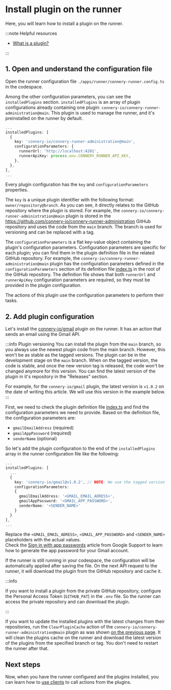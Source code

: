 # Install plugin on the runner

Here, you will learn how to install a plugin on the runner.

:::note Helpful resources

- [What is a plugin?](/docs/runner/introduction/core-concepts#plugin)

:::

## 1. Open and understand the configuration file

Open the runner configuration file `./apps/runner/connery-runner.config.ts` in the codespace.

Among the other configuration parameters, you can see the `installedPlugins` section.
`installedPlugins` is an array of plugin configurations already containing one plugin: `connery-io/connery-runner-administration@main`.
This plugin is used to manage the runner, and it's preinstalled on the runner by default.

```ts
...
installedPlugins: [
  {
    key: 'connery-io/connery-runner-administration@main',
    configurationParameters: {
      runnerUrl: 'http://localhost:4201',
      runnerApiKey: process.env.CONNERY_RUNNER_API_KEY,
    },
  },
],
...
```

Every plugin configuration has the `key` and `configurationParameters` properties.

The `key` is a unique plugin identifier with the following format: `owner/repository@branch`.
As you can see, it directly relates to the GitHub repository where the plugin is stored.
For example, the `connery-io/connery-runner-administration@main` plugin is stored
in the https://github.com/connery-io/connery-runner-administration GitHub repository and uses the code from the `main` branch.
The branch is used for versioning and can be replaced with a tag.

The `configurationParameters` is a flat key-value object containing the plugin's configuration parameters.
Configuration parameters are specific for each plugin; you can find them in the plugin definition file in the related GitHub repository.
For example, the `connery-io/connery-runner-administration@main` plugin has the configuration parameters
defined in the `configurationParameters` section of its definition file [index.ts](https://github.com/connery-io/connery-runner-administration/blob/main/src/index.ts) in the root of the GitHub repository.
The definition file shows that both `runnerUrl` and `runnerApiKey` configuration parameters are required, so they must be provided in the plugin configuration.

The actions of this plugin use the configuration parameters to perform their tasks.

## 2. Add plugin configuration

Let's install the [connery-io/gmail](https://github.com/connery-io/gmail) plugin on the runner.
It has an action that sends an email using the Gmail API.

:::info Plugin versioning
You can install the plugin from the `main` branch, so you always use the newest plugin code from the main branch.
However, this won't be as stable as the tagged versions. The plugin can be in the development stage on the `main` branch.
When on the tagged version, the code is stable, and once the new version tag is released, the code won't be changed anymore for this version.
You can find the latest version of the plugin in it's repository in the "Releases" section.

For example, for the `connery-io/gmail` plugin, the latest version is `v1.0.2` on the date of writing this article.
We will use this version in the example below.
:::

First, we need to check the plugin definition file [index.ts](https://github.com/connery-io/gmail/blob/main/src/index.ts) and find the configuration parameters we need to provide.
Based on the definition file, the configuration parameters are:

- `gmailEmailAddress` (required)
- `gmailAppPassword` (required)
- `senderName` (optional)

So let's add the plugin configuration to the end of the `installedPlugins` array in the runner configuration file like the following:

```ts
...
installedPlugins: [
  ...
  {
    key: 'connery-io/gmail@v1.0.2', // NOTE: We use the tagged version v1.0.2 here. However, you can use any other available tagged version or the branch name here.
    configurationParameters:
    {
      gmailEmailAddress: '<GMAIL_EMAIL_ADRESS>',
      gmailAppPassword: '<GMAIL_APP_PASSWORD>',
      senderName: '<SENDER_NAME>'
    }
  }
],
...
```

Replace the `<GMAIL_EMAIL_ADRESS>`, `<GMAIL_APP_PASSWORD>` and `<SENDER_NAME>` placeholders with the actual values.<br/>
Check the [Sign in with app passwords](https://support.google.com/accounts/answer/185833?hl=en) article from Google Support to learn how to generate the app password for your Gmail account.

If the runner is still running in your codespace, the configuration will be automatically applied after saving the file.
On the next API request to the runner, it will download the plugin from the GitHub repository and cache it.

:::info

If you want to install a plugin from the private GitHub repository, configure the Personal Access Token (`GITHUB_PAT`) in the `.env` file.
So the runner can access the private repository and can download the plugin.

:::

If you want to update the installed plugins with the latest changes from their repositories,
run the `ClearPluginCache` action of the `connery-io/connery-runner-administration@main` plugin as was shown [on the previous page](/docs/runner/quick-start/set-up-runner#run-action-using-api).
It will clean the plugins cache on the runner and download the latest version of the plugins from the specified branch or tag.
You don't need to restart the runner after that.

## Next steps

Now, when you have the runner configured and the plugins installed, you can learn how to [use clients](/docs/runner/quick-start/use-clients-to-call-actions) to call actions from the plugins.
